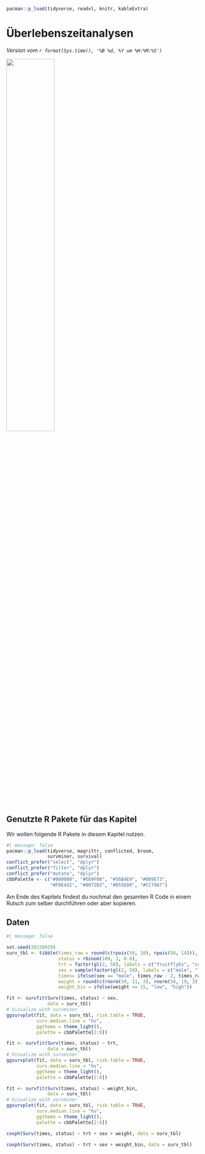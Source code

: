 ```r
pacman::p_load(tidyverse, readxl, knitr, kableExtra)
```

# Überlebenszeitanalysen {#sec-survival}

*Version vom `r format(Sys.time(), '%B %d, %Y um %H:%M:%S')`*

![](images/caution.png){fig-align="center" width="50%"}

## Genutzte R Pakete für das Kapitel

Wir wollen folgende R Pakete in diesem Kapitel nutzen.

```r
#| message: false
pacman::p_load(tidyverse, magrittr, conflicted, broom,
               survminer, survival)
conflict_prefer("select", "dplyr")
conflict_prefer("filter", "dplyr")
conflict_prefer("mutate", "dplyr")
cbbPalette <- c("#000000", "#E69F00", "#56B4E9", "#009E73", 
                "#F0E442", "#0072B2", "#D55E00", "#CC79A7")
```

Am Ende des Kapitels findest du nochmal den gesamten R Code in einem Rutsch zum selber durchführen oder aber kopieren.

## Daten

```r
#| message: false

set.seed(20220929)
surv_tbl <- tibble(times_raw = round(c(rpois(50, 10), rpois(50, 14))),
                   status = rbinom(100, 1, 0.8),
                   trt = factor(gl(2, 50), labels = c("fruitflyEx", "control")),
                   sex = sample(factor(gl(2, 50), labels = c("male", "female"))),
                   times= ifelse(sex == "male", times_raw - 2, times_raw + 5),
                   weight = round(c(rnorm(50, 11, 3), rnorm(50, 19, 3)), 2),
                   weight_bin = ifelse(weight <= 15, "low", "high"))

fit <- survfit(Surv(times, status) ~ sex,
               data = surv_tbl)
# Visualize with survminer
ggsurvplot(fit, data = surv_tbl, risk.table = TRUE,
           surv.median.line = "hv",
           ggtheme = theme_light(),
           palette = cbbPalette[2:8])

fit <- survfit(Surv(times, status) ~ trt,
               data = surv_tbl)
# Visualize with survminer
ggsurvplot(fit, data = surv_tbl, risk.table = TRUE,
           surv.median.line = "hv",
           ggtheme = theme_light(),
           palette = cbbPalette[2:8])

fit <- survfit(Surv(times, status) ~ weight_bin,
               data = surv_tbl)
# Visualize with survminer
ggsurvplot(fit, data = surv_tbl, risk.table = TRUE,
           surv.median.line = "hv",
           ggtheme = theme_light(),
           palette = cbbPalette[2:8])

coxph(Surv(times, status) ~ trt + sex + weight, data = surv_tbl)

coxph(Surv(times, status) ~ trt + sex + weight_bin, data = surv_tbl)


```
